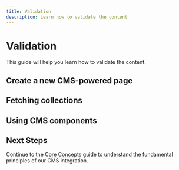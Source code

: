 ```yaml
---
title: Validation
description: Learn how to validate the content
---
```


# Validation

This guide will help you learn how to validate the content.

## Create a new CMS-powered page


## Fetching collections


## Using CMS components


## Next Steps

Continue to the [Core Concepts](/docs/getting-started/concepts) guide to understand the fundamental principles of our CMS integration.
